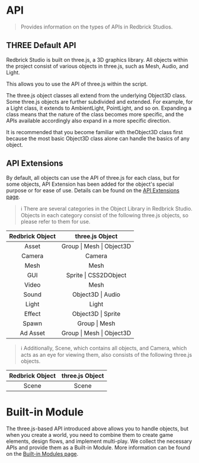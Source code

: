 # API

> Provides information on the types of APIs in Redbrick Studios.

## THREE Default API

Redbrick Studio is built on three.js, a 3D graphics library. All objects within the project consist of various objects in three.js, such as Mesh, Audio, and Light.

This allows you to use the API of three.js within the script.

The three.js object classes all extend from the underlying Object3D class. Some three.js objects are further subdivided and extended. For example, for a Light class, it extends to AmbientLight, PointLight, and so on. Expanding a class means that the nature of the class becomes more specific, and the APIs available accordingly also expand in a more specific direction.

It is recommended that you become familiar with theObject3D class first because the most basic Object3D class alone can handle the basics of any object.

## API Extensions

By default, all objects can use the API of three.js for each class, but for some objects, API Extension has been added for the object's special purpose or for ease of use. Details can be found on the [API Extensions page](/script/api).

> ℹ️ There are several categories in the Object Library in Redbrick Studio. Objects in each category consist of the following three.js objects, so please refer to them for use.

| Redbrick Object |      three.js Object      |
| :-------------: | :-----------------------: |
|      Asset      | Group \| Mesh \| Object3D |
|     Camera      |          Camera           |
|      Mesh       |           Mesh            |
|       GUI       |   Sprite \| CSS2DObject   |
|      Video      |           Mesh            |
|      Sound      |     Object3D \| Audio     |
|      Light      |           Light           |
|     Effect      |    Object3D \| Sprite     |
|      Spawn      |       Group \| Mesh       |
|    Ad Asset     | Group \| Mesh \| Object3D |

> ℹ️ Additionally, Scene, which contains all objects, and Camera, which acts as an eye for viewing them, also consists of the following three.js objects.

| Redbrick Object | three.js Object |
| :-------------: | :-------------: |
|      Scene      |      Scene      |

# Built-in Module

The three.js-based API introduced above allows you to handle objects, but when you create a world, you need to combine them to create game elements, design flows, and implement multi-play. We collect the necessary APIs and provide them as a Built-in Module. More information can be found on the [Built-in Modules page](/script/built-in).
